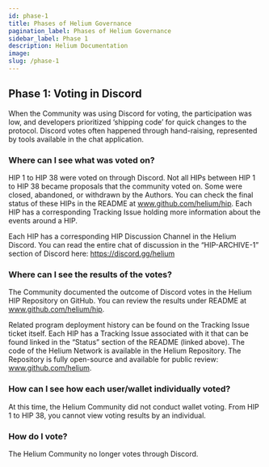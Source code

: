 ```yaml
---
id: phase-1
title: Phases of Helium Governance
pagination_label: Phases of Helium Governance
sidebar_label: Phase 1
description: Helium Documentation
image:
slug: /phase-1
---
```



## Phase 1: Voting in Discord

When the Community was using Discord for voting, the participation was low, and developers
prioritized ‘shipping code’ for quick changes to the protocol. Discord votes often happened through
hand-raising, represented by tools available in the chat application.

### Where can I see what was voted on?

HIP 1 to HIP 38 were voted on through Discord. Not all HIPs between HIP 1 to HIP 38 became proposals
that the community voted on. Some were closed, abandoned, or withdrawn by the Authors. You can check
the final status of these HIPs in the README at www.github.com/helium/hip. Each HIP has a
corresponding Tracking Issue holding more information about the events around a HIP.

Each HIP has a corresponding HIP Discussion Channel in the Helium Discord. You can read the entire
chat of discussion in the “HIP-ARCHIVE-1” section of Discord here: https://discord.gg/helium

### Where can I see the results of the votes?

The Community documented the outcome of Discord votes in the Helium HIP Repository on GitHub. You
can review the results under README at www.github.com/helium/hip.

Related program deployment history can be found on the Tracking Issue ticket itself. Each HIP has a
Tracking Issue associated with it that can be found linked in the “Status” section of the README
(linked above). The code of the Helium Network is available in the Helium Repository. The Repository
is fully open-source and available for public review: www.github.com/helium.

### How can I see how each user/wallet individually voted?

At this time, the Helium Community did not conduct wallet voting. From HIP 1 to HIP 38, you cannot
view voting results by an individual.

### How do I vote?

The Helium Community no longer votes through Discord.
